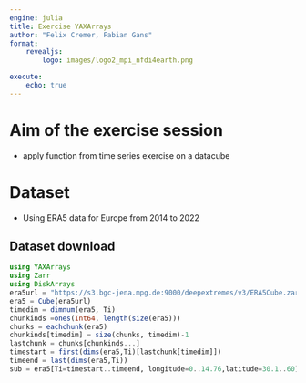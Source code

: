 ```yaml
---
engine: julia
title: Exercise YAXArrays
author: "Felix Cremer, Fabian Gans"
format: 
    revealjs:
        logo: images/logo2_mpi_nfdi4earth.png

execute:
    echo: true
---
```


# Aim of the exercise session

- apply function from time series exercise on a datacube

# Dataset

- Using ERA5 data for Europe from 2014 to 2022

## Dataset download

```julia
using YAXArrays
using Zarr
using DiskArrays
era5url = "https://s3.bgc-jena.mpg.de:9000/deepextremes/v3/ERA5Cube.zarr"
era5 = Cube(era5url)
timedim = dimnum(era5, Ti)
chunkinds =ones(Int64, length(size(era5)))
chunks = eachchunk(era5)
chunkinds[timedim] = size(chunks, timedim)-1
lastchunk = chunks[chunkinds...]
timestart = first(dims(era5,Ti)[lastchunk[timedim]])
timeend = last(dims(era5,Ti))
sub = era5[Ti=timestart..timeend, longitude=0..14.76,latitude=30.1..60]
```